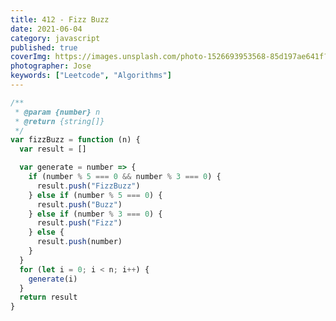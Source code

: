 ```yaml
---
title: 412 - Fizz Buzz
date: 2021-06-04
category: javascript
published: true
coverImg: https://images.unsplash.com/photo-1526693953568-85d197ae641f?ixlib=rb-1.2.1&ixid=MnwxMjA3fDB8MHxwaG90by1wYWdlfHx8fGVufDB8fHx8&auto=format&fit=crop&w=1650&q=80
photographer: Jose
keywords: ["Leetcode", "Algorithms"]
---
```


```js
/**
 * @param {number} n
 * @return {string[]}
 */
var fizzBuzz = function (n) {
  var result = []

  var generate = number => {
    if (number % 5 === 0 && number % 3 === 0) {
      result.push("FizzBuzz")
    } else if (number % 5 === 0) {
      result.push("Buzz")
    } else if (number % 3 === 0) {
      result.push("Fizz")
    } else {
      result.push(number)
    }
  }
  for (let i = 0; i < n; i++) {
    generate(i)
  }
  return result
}
```
